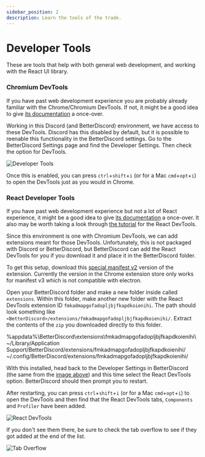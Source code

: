 ```yaml
---
sidebar_position: 2
description: Learn the tools of the trade.
---
```



# Developer Tools

These are tools that help with both general web development, and working with the React UI library. 

### Chromium DevTools

If you have past web development experience you are probably already familiar with the Chrome/Chromium DevTools. If not, it might be a good idea to give [its documentation](https://developer.chrome.com/docs/devtools/) a once-over.

Working in this Discord (and BetterDiscord) environment, we have access to these DevTools. Discord has this disabled by default, but it is possible to reenable this functionality in the BetterDiscord settings. Go to the BetterDiscord Settings page and find the Developer Settings. Then check the option for DevTools.

![Developer Tools](./img/developer_settings.png)

Once this is enabled, you can press `ctrl`+`shift`+`i` (or for a Mac `cmd`+`opt`+`i`) to open the DevTools just as you would in Chrome.

### React Developer Tools

If you have past web development experience but not a lot of React experience, it might be a good idea to give [its documentation](https://reactjs.org/tutorial/tutorial.html) a once-over. It also may be worth taking a look through [the tutorial](https://react-devtools-tutorial.vercel.app/) for the React DevTools.

Since this environment is one with Chromium DevTools, we can add extensions meant for those DevTools. Unfortunately, this is not packaged with Discord or BetterDiscord, but BetterDiscord can add the React DevTools for you if you download it and place it in the BetterDiscord folder.

To get this setup, download this [special manifest v2](https://github.com/mondaychen/react/raw/017f120369d80a21c0e122106bd7ca1faa48b8ee/packages/react-devtools-extensions/ReactDevTools.zip) version of the extension. Currently the version in the Chrome extension store only works for manifest v3 which is not compatible with electron.

Open your BetterDiscord folder and make a new folder inside called `extensions`. Within this folder, make another new folder with the React DevTools extension ID `fmkadmapgofadopljbjfkapdkoienihi`. The path should look something like `<BetterDiscord>/extensions/fmkadmapgofadopljbjfkapdkoienihi/`. Extract the contents of the `zip` you downloaded directly to this folder.

<Tabs className="code-tabs">
<TabItem value="windows"><CodeBlock language="bash">%appdata%\BetterDiscord\extensions\fmkadmapgofadopljbjfkapdkoienihi\</CodeBlock></TabItem>
<TabItem value="mac"><CodeBlock language="bash">~/Library/Application Support/BetterDiscord/extensions/fmkadmapgofadopljbjfkapdkoienihi/</CodeBlock></TabItem>
<TabItem value="linux"><CodeBlock language="bash">~/.config/BetterDiscord/extensions/fmkadmapgofadopljbjfkapdkoienihi/</CodeBlock></TabItem>
</Tabs>

With this installed, head back to the Developer Settings in BetterDiscord (the same from the [image above](#chromium-devtools)) and this time select the React DevTools option. BetterDiscord should then prompt you to restart.

After restarting, you can press `ctrl`+`shift`+`i` (or for a Mac `cmd`+`opt`+`i`) to open the DevTools and then find that the React DevTools tabs, `Components` and `Profiler` have been added.

![React DevTools](./img/react_devtools.png)

If you don't see them there, be sure to check the tab overflow to see if they got added at the end of the list.

![Tab Overflow](./img/devtools_tab_overflow.png)


<!-- ## Development Environment

### IDE

### Build Tools -->